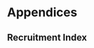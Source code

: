 # Appendices {#sec-appendix}

## Recruitment Index {#rec-appendix}

<!--
\includepdf{Appendix-GLORYS-index-development.pdf}
-->